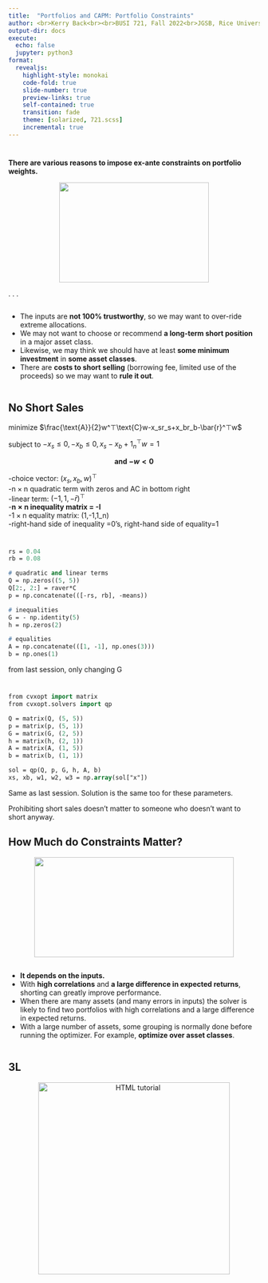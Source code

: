 ```yaml
---
title:  "Portfolios and CAPM: Portfolio Constraints"
author: <br>Kerry Back<br><br>BUSI 721, Fall 2022<br>JGSB, Rice University
output-dir: docs
execute:
  echo: false
  jupyter: python3
format: 
  revealjs:
    highlight-style: monokai
    code-fold: true
    slide-number: true
    preview-links: true
    self-contained: true
    transition: fade
    theme: [solarized, 721.scss]
    incremental: true
---
```


#
**There are various reasons to impose ex-ante constraints on portfolio weights.**


<p align=center> <img src="images/mistake-3085712_1920.jpg" height=200 width=300></p>

. . .

:::: {.columns}
::: {.column width="100%"}
- The inputs are **not 100% trustworthy**, so we may want to over-ride extreme allocations.
- We may not want to choose or recommend **a long-term short position** in a major asset class.
- Likewise, we may think we should have at least **some minimum investment** in **some asset classes**.
- There are **costs to short selling** (borrowing fee, limited use of the proceeds) so we may want to **rule it out**.
:::
::::

## No Short Sales

minimize $\frac{\text{A}}{2}w^⊤\text{C}w-x_sr_s+x_br_b-\bar{r}^⊤w$ \

subject to $-x_s \leq 0, -x_b \leq 0, x_s-x_b+1_n^⊤w=1$ \
<p align=center> **and $-w < 0$** </p>

-choice vector: $(x_s,x_b,w)^⊤$ \
-$\text{n} \times \text{n}$ quadratic term with zeros and $\text{AC}$ in bottom right \
-linear term: $(-1,1,-\bar{r})^⊤$ \
-**$\text{n} \times \text{n}$ inequality matrix = -I** \
-$1 \times \text{n}$ equality matrix: (1,-1,1_n) \
-right-hand side of inequality =0's, right-hand side of equality=1 \

#
``` p
rs = 0.04
rb = 0.08

# quadratic and linear terms
Q = np.zeros((5, 5))
Q[2:, 2:] = raver*C
p = np.concatenate(([-rs, rb], -means))

# inequalities
G = - np.identity(5)
h = np.zeros(2)

# equalities
A = np.concatenate(([1, -1], np.ones(3)))
b = np.ones(1)
```
from last session, only changing $\text{G}$
 

# 

``` p
from cvxopt import matrix
from cvxopt.solvers import qp

Q = matrix(Q, (5, 5))
p = matrix(p, (5, 1))
G = matrix(G, (2, 5))
h = matrix(h, (2, 1))
A = matrix(A, (1, 5))
b = matrix(b, (1, 1))

sol = qp(Q, p, G, h, A, b)
xs, xb, w1, w2, w3 = np.array(sol["x"])

```
Same as last session. Solution is the same too for these parameters.

Prohibiting short sales doesn't matter to someone who doesn't want to short anyway.

## How Much do Constraints Matter?

<p align=center> <img src="images/070802_orangutan_hmed_10a.webp" height=200 width=400></p>

:::: {.columns}
::: {.column width="100%"}
- **It depends on the inputs.**
- With **high correlations** and **a large difference in expected returns**, shorting can greatly improve performance.
- When there are many assets (and many errors in inputs) the solver is likely to find two portfolios with high correlations and a large difference in expected returns.
- With a large number of assets, some grouping is normally done before running the optimizer. For example, **optimize over asset classes**.
:::
::::


## 3L 
<p align=center> 
<a href="https://bbcx-investments.com/assets/"><img src="images/Rice_Owl.jpg" alt="HTML tutorial" style="width:4in;"></a>
</p>
